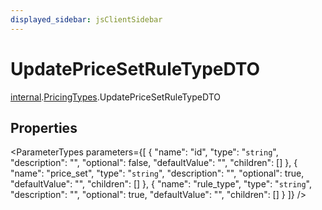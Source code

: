 ```yaml
---
displayed_sidebar: jsClientSidebar
---
```



# UpdatePriceSetRuleTypeDTO

[internal](../../internal/modules/admin_discounts.internal.internal-1.mdx).[PricingTypes](../../internal-1/modules/admin_discounts.internal.internal-1.PricingTypes.mdx).UpdatePriceSetRuleTypeDTO

## Properties

<ParameterTypes parameters={[
  {
    "name": "id",
    "type": "`string`",
    "description": "",
    "optional": false,
    "defaultValue": "",
    "children": []
  },
  {
    "name": "price_set",
    "type": "`string`",
    "description": "",
    "optional": true,
    "defaultValue": "",
    "children": []
  },
  {
    "name": "rule_type",
    "type": "`string`",
    "description": "",
    "optional": true,
    "defaultValue": "",
    "children": []
  }
]} />
